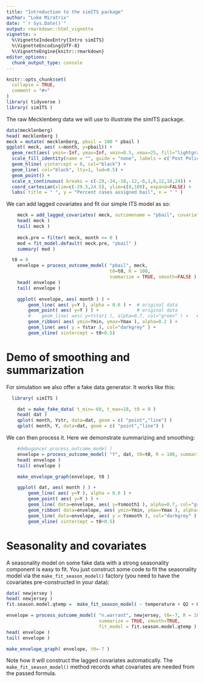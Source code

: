 ```yaml
---
title: "Introduction to the simITS package"
author: "Luke Miratrix"
date: "`r Sys.Date()`"
output: rmarkdown::html_vignette
vignette: >
  %\VignetteIndexEntry{Intro simITS}
  %\VignetteEncoding{UTF-8}
  %\VignetteEngine{knitr::rmarkdown}
editor_options: 
  chunk_output_type: console
---
```


```r
knitr::opts_chunk$set(
  collapse = TRUE,
  comment = "#>"
)
library( tidyverse )
library( simITS )
```

The raw Mecklenberg data we will use to illustrate the simITS package.
```r
data(mecklenberg)
head( mecklenberg )
meck = mutate( mecklenberg, pbail = 100 * pbail )
ggplot( meck, aes( x=month, y=pbail)) +
  geom_rect(aes( ymin=-Inf, ymax=Inf, xmin=0.5, xmax=25, fill="lightgray"), col = "lightgray", alpha=0.25) +
  scale_fill_identity(name = "", guide = "none", labels = c('Post Policy era')) +
  geom_hline( yintercept = 0, col="black") +
  geom_line( col="black", lty=1, lwd=0.5) +
  geom_point() +
  scale_x_continuous( breaks = c(-29,-24,-18,-12,-6,1,6,12,18,24)) +    
  coord_cartesian(xlim=c(-29.5,24.5), ylim=c(0,100), expand=FALSE) +
  labs( title = " ", y = "Percent cases assigned bail", x = " " )
```

We can add lagged covariates and fit our simple ITS model as so:
```r
    meck = add_lagged_covariates( meck, outcomename = "pbail", covariates=NULL )
    head( meck )
    tail( meck )
    
    meck.pre = filter( meck, month <= 0 )    
    mod = fit_model.default( meck.pre, "pbail" )
    summary( mod )
```

```r
  t0 = 0
    envelope = process_outcome_model( "pbail", meck, 
                                      t0=t0, R = 100, 
                                      summarize = TRUE, smooth=FALSE )
    head( envelope )
    tail( envelope )

    ggplot( envelope, aes( month ) ) +
        geom_line( aes( y=Y ), alpha = 0.6 ) +  # original data
        geom_point( aes( y=Y ) ) +              # original data
        #    geom_line( aes( y=Ystar1 ), alpha=0.7, col="green" ) +   # loess smoothed line
        geom_ribbon( aes( ymin=Ymin, ymax=Ymax ), alpha=0.2 ) +
        geom_line( aes( y = Ystar ), col="darkgrey" ) +
        geom_vline( xintercept = t0+0.5)
```


# Demo of smoothing and summarization ####
 
For simulation we also offer a fake data generator.  It works like this:
```r
  library( simITS )

    dat = make_fake_data( t_min=-60, t_max=18, t0 = 0 )
    head( dat )
    qplot( month, Ystr, data=dat, geom = c( "point","line") )
    qplot( month, Y, data=dat, geom = c( "point","line") )


```

We can then process it.  Here we demonstrate summarizing and smoothing:   
```r

    #debugonce( process_outcome_model )
    envelope = process_outcome_model( "Y", dat, t0=t0, R = 100, summarize = TRUE, smooth=TRUE )
    head( envelope )
    tail( envelope )

    make_envelope_graph(envelope, t0 )

    ggplot( dat, aes( month ) ) +
        geom_line( aes( y=Y ), alpha = 0.6 ) +
        geom_point( aes( y=Y ) ) +
        geom_line( data=envelope, aes( y=Ysmooth1 ), alpha=0.7, col="green" ) +
        geom_ribbon( data=envelope, aes( ymin=Ymin, ymax=Ymax ), alpha=0.2 ) +
        geom_line( data=envelope, aes( y = Ysmooth ), col="darkgrey" ) +
        geom_vline( xintercept = t0+0.5)


```

# Seasonality and covariates

A seasonality model on some fake data with a strong seasonality component is easy to fit.  You just construct some code to fit the seasonality model via the `make_fit_season_model()` factory (you need to have the covariates pre-constructed in your data):
```r
data( newjersey )
head( newjersey )
fit.season.model.qtemp =  make_fit_season_model( ~ temperature + Q2 + Q3 + Q4 )

envelope = process_outcome_model( "n.warrant", newjersey, t0=-7, R = 100, 
                                  summarize = TRUE, smooth=TRUE, 
                                  fit_model = fit.season.model.qtemp )
head( envelope )
tail( envelope )

make_envelope_graph( envelope, t0=-7 )
```

Note how it will construct the lagged covariates automatically. The `make_fit_season_model()` method records what covariates are needed from the passed formula.



